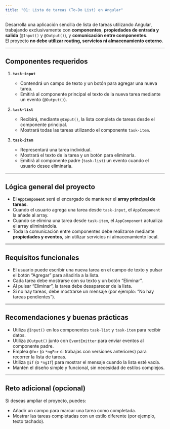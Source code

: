 ```yaml
---
title: "01: Lista de tareas (To-Do List) en Angular"
---
```


Desarrolla una aplicación sencilla de lista de tareas utilizando Angular, trabajando exclusivamente con **componentes**, **propiedades de entrada y salida** (`@Input()` y `@Output()`), y **comunicación entre componentes**.  
El proyecto **no debe utilizar routing, servicios ni almacenamiento externo**.

---

## Componentes requeridos

1. **`task-input`**

   - Contendrá un campo de texto y un botón para agregar una nueva tarea.
   - Emitirá al componente principal el texto de la nueva tarea mediante un evento (`@Output()`).

2. **`task-list`**

   - Recibirá, mediante `@Input()`, la lista completa de tareas desde el componente principal.
   - Mostrará todas las tareas utilizando el componente `task-item`.

3. **`task-item`**

   - Representará una tarea individual.
   - Mostrará el texto de la tarea y un botón para eliminarla.
   - Emitirá al componente padre (`task-list`) un evento cuando el usuario desee eliminarla.

---

## Lógica general del proyecto

- El **`AppComponent`** será el encargado de mantener el **array principal de tareas**.  
- Cuando el usuario agrega una tarea desde `task-input`, el `AppComponent` la añade al array.  
- Cuando se elimina una tarea desde `task-item`, el `AppComponent` actualiza el array eliminándola.  
- Toda la comunicación entre componentes debe realizarse mediante **propiedades y eventos**, sin utilizar servicios ni almacenamiento local.

---

## Requisitos funcionales

- El usuario puede escribir una nueva tarea en el campo de texto y pulsar el botón “Agregar” para añadirla a la lista.  
- Cada tarea debe mostrarse con su texto y un botón “Eliminar”.  
- Al pulsar “Eliminar”, la tarea debe desaparecer de la lista.  
- Si no hay tareas, debe mostrarse un mensaje (por ejemplo: “No hay tareas pendientes”).  

---

## Recomendaciones y buenas prácticas

- Utiliza `@Input()` en los componentes `task-list` y `task-item` para recibir datos.  
- Utiliza `@Output()` junto con `EventEmitter` para enviar eventos al componente padre.  
- Emplea `@for` (o `*ngFor` si trabajas con versiones anteriores) para recorrer la lista de tareas.  
- Utiliza `@if` (o `*ngIf`) para mostrar el mensaje cuando la lista esté vacía.  
- Mantén el diseño simple y funcional, sin necesidad de estilos complejos.  

---

## Reto adicional (opcional)

Si deseas ampliar el proyecto, puedes:

- Añadir un campo para marcar una tarea como completada.  
- Mostrar las tareas completadas con un estilo diferente (por ejemplo, texto tachado).  
